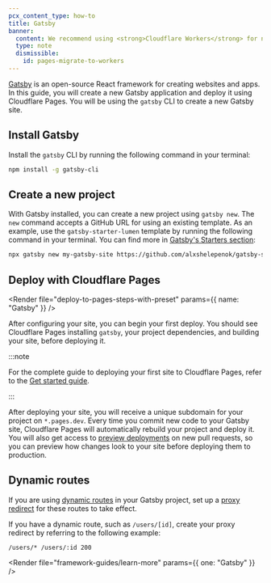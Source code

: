 ```yaml
---
pcx_content_type: how-to
title: Gatsby
banner:
  content: We recommend using <strong>Cloudflare Workers</strong> for new projects. For existing Pages projects, see our <a href="/workers/static-assets/migrate-from-pages/">migration guide</a> and <a href="/workers/static-assets/migrate-from-pages/#compatibility-matrix">compatibility matrix</a>.
  type: note
  dismissible:
    id: pages-migrate-to-workers
---
```



[Gatsby](https://www.gatsbyjs.com/) is an open-source React framework for creating websites and apps. In this guide, you will create a new Gatsby application and deploy it using Cloudflare Pages. You will be using the `gatsby` CLI to create a new Gatsby site.

## Install Gatsby

Install the `gatsby` CLI by running the following command in your terminal:

```sh
npm install -g gatsby-cli
```

## Create a new project

With Gatsby installed, you can create a new project using `gatsby new`. The `new` command accepts a GitHub URL for using an existing template. As an example, use the `gatsby-starter-lumen` template by running the following command in your terminal. You can find more in [Gatsby's Starters section](https://www.gatsbyjs.com/starters/?v=2):

```sh
npx gatsby new my-gatsby-site https://github.com/alxshelepenok/gatsby-starter-lumen
```

<Render file="tutorials-before-you-start" />

<Render file="framework-guides/create-github-repository_no_init" />

## Deploy with Cloudflare Pages

<Render file="deploy-to-pages-steps-with-preset" params={{ name: "Gatsby" }} />

<PagesBuildPreset framework="gatsby" />

After configuring your site, you can begin your first deploy. You should see Cloudflare Pages installing `gatsby`, your project dependencies, and building your site, before deploying it.

:::note

For the complete guide to deploying your first site to Cloudflare Pages, refer to the [Get started guide](/pages/get-started/).

:::

After deploying your site, you will receive a unique subdomain for your project on `*.pages.dev`.
Every time you commit new code to your Gatsby site, Cloudflare Pages will automatically rebuild your project and deploy it. You will also get access to [preview deployments](/pages/configuration/preview-deployments/) on new pull requests, so you can preview how changes look to your site before deploying them to production.

## Dynamic routes

If you are using [dynamic routes](https://www.gatsbyjs.com/docs/reference/functions/routing/#dynamic-routing) in your Gatsby project, set up a [proxy redirect](/pages/configuration/redirects/#proxying) for these routes to take effect.

If you have a dynamic route, such as `/users/[id]`, create your proxy redirect by referring to the following example:

```
/users/* /users/:id 200
```

<Render file="framework-guides/learn-more" params={{ one: "Gatsby" }} />
